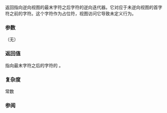 {{cpp/experimental/basic_string_view/title | rend | crend}}
{{cpp/experimental/basic_string_view/navbar}}
{{dcl begin}}
{{dcl | since=libfund_ts |
constexpr const_reverse_iterator rend() const noexcept;
}}
{{dcl | since=libfund_ts |
constexpr const_reverse_iterator crend() const noexcept;
}}
{{dcl end}}

返回指向逆向视图的最末字符之后字符的逆向迭代器。它对应于未逆向视图的首字符之前的字符。这个字符作为占位符，视图访问它导致未定义行为。

{{image|range-rbegin-rend.svg}}

===参数===
（无）

===返回值===
指向最末字符之后的字符的 {{tt|const_reverse_iterator}}。

===复杂度===
常数

===参阅===

{{dsc begin}}
{{dsc inc | cpp/experimental/basic_string_view/dsc rbegin}}
{{dsc end}}